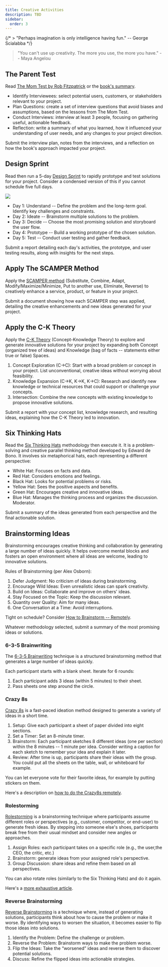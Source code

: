 ```yaml
---
title: Creative Activities
description: TBD
sidebar:
  order: 3
---
```



{/* > "Perhaps imagination is only intelligence having fun." -- George Scialabba */}

> "You can't use up creativity. The more you use, the more you have." -- Maya Angelou

## The Parent Test

<Badge text="Individual Activity" variant="success" class="mb-6"/>

Read [The Mom Test by Rob Fitzpatrick](https://www.goodreads.com/book/show/52283963-the-mom-test) or the [book's summary](https://durmonski.com/book-summaries/the-mom-test/). 

- Identify Interviewees: select potential users, customers, or stakeholders relevant to your project.
- Plan Questions: create a set of interview questions that avoid biases and assumptions, based on the lessons from The Mom Test.
- Conduct Interviews: interview at least 3 people, focusing on gathering useful, actionable feedback.
- Reflection: write a summary of what you learned, how it influenced your understanding of user needs, and any changes to your project direction.

Submit the interview plan, notes from the interviews, and a reflection on how the book's approach impacted your project.

## Design Sprint

<Badge text="Team Activity" variant="note" class="mb-6" />

Read then run a 5-day [Design Sprint](https://www.thesprintbook.com/the-design-sprint) to rapidly prototype and test solutions for your project. Consider a condensed version of this if you cannot schedule five full days.

![](/src/assets/design-sprint.png)

- Day 1: Understand -- Define the problem and the long-term goal. Identify key challenges and constraints.
- Day 2: Ideate -- Brainstorm multiple solutions to the problem.
- Day 3: Decide -- Choose the most promising solution and storyboard the user flow.
- Day 4: Prototype -- Build a working prototype of the chosen solution.
- Day 5: Test -- Conduct user testing and gather feedback.

Submit a report detailing each day's activities, the prototype, and user testing results, along with insights for the next steps.

## Apply The SCAMPER Method

<Badge text="Individual Activity" variant="success" class="mb-6"/>
<Badge text="Team Activity" variant="note" class="mb-6" />

Apply the [SCAMPER method](https://www.interaction-design.org/literature/article/learn-how-to-use-the-best-ideation-methods-scamper) (Substitute, Combine, Adapt, Modify/Maximize/Minimize, Put to another use, Eliminate, Reverse) to creatively enhance a service, product, or feature in your project.

Submit a document showing how each SCAMPER step was applied, detailing the creative enhancements and new ideas generated for your project.

## Apply the C-K Theory

<Badge text="Individual Activity" variant="success" class="mb-6"/>
<Badge text="Team Activity" variant="note" class="mb-6" />

Apply the [C-K Theory](https://www.ck-theory.org/c-k-theory/?lang=en) (Concept-Knowledge Theory) to explore and generate innovative solutions for your project by expanding both Concept (organized tree of ideas) and Knowledge (bag of facts -- statements either true or false) Spaces.

1. Concept Exploration (C→C): Start with a broad problem or concept in your project. List unconventional, creative ideas without worrying about feasibility. 
2. Knowledge Expansion (C→K, K→K, K→C): Research and identify new knowledge or technical resources that could support or challenge your concepts.
3. Intersection: Combine the new concepts with existing knowledge to propose innovative solutions.

Submit a report with your concept list, knowledge research, and resulting ideas, explaining how the C-K Theory led to innovation.

## Six Thinking Hats

<Badge text="Team Activity" variant="note" class="mb-6" />

Read the [Six Thinking Hats](https://www.atlassian.com/blog/productivity/six-thinking-hats) methodology then execute it. It is a problem-solving and creative parallel thinking method developed by Edward de Bono. It involves six metaphorical hats, each representing a different perspective:

- White Hat: Focuses on facts and data.
- Red Hat: Considers emotions and feelings.
- Black Hat: Looks for potential problems or risks.
- Yellow Hat: Sees the positive aspects and benefits.
- Green Hat: Encourages creative and innovative ideas.
- Blue Hat: Manages the thinking process and organizes the discussion. Moderator.

Submit a summary of the ideas generated from each perspective and the final actionable solution.

## Brainstorming Ideas

<Badge text="Team Activity" variant="note" class="mb-6" />

Brainstorming encourages creative thinking and collaboration by generating a large number of ideas quickly. It helps overcome mental blocks and fosters an open environment where all ideas are welcome, leading to innovative solutions.

Rules of Brainstorming (per Alex Osborn):

1. Defer Judgment: No criticism of ideas during brainstorming.
2. Encourage Wild Ideas: Even unrealistic ideas can spark creativity.
3. Build on Ideas: Collaborate and improve on others' ideas.
4. Stay Focused on the Topic: Keep the discussion relevant.
5. Quantity over Quality: Aim for many ideas.
6. One Conversation at a Time: Avoid interruptions.

Tight on schedule? Consider [How to Brainstorm -- Remotely](https://hbr.org/2020/07/how-to-brainstorm-remotely).

Whatever methodology selected, submit a summary of the most promising ideas or solutions.

### 6-3-5 Brainwriting

The [6-3-5 Brainwriting](https://zapier.com/blog/brainwriting/) technique is a structured brainstorming method that generates a large number of ideas quickly.

Each participant starts with a blank sheet. Iterate for 6 rounds:

1. Each participant adds 3 ideas (within 5 minutes) to their sheet.
2. Pass sheets one step around the circle.

### Crazy 8s

[Crazy 8s](https://blog.prototypr.io/how-to-run-a-crazy-eights-workshop-60d0a67b29a) is a fast-paced ideation method designed to generate a variety of ideas in a short time.

1. Setup: Give each participant a sheet of paper divided into eight sections.
2. Set a Timer: Set an 8-minute timer.
3. Brainstorm: Each participant sketches 8 different ideas (one per section) within the 8 minutes -- 1 minute per idea. Consider writing a caption for each sketch to remember your idea and explain it later.
4. Review: After time is up, participants share their ideas with the group. You could put all the sheets on the table, wall, or whiteboard for example. 

You can let everyone vote for their favorite ideas, for example by putting stickers on them. 

Here's a description on [how to do the Crazy8s remotely](https://uxdesign.cc/how-to-do-crazy-8s-remotely-223d7fbd5e98).

### Rolestorming

[Rolestorming](https://business.tutsplus.com/tutorials/what-is-rolestorming-group-brainstorming-method--cms-27245) is a brainstorming technique where participants assume different roles or perspectives (e.g., customer, competitor, or end-user) to generate fresh ideas. By stepping into someone else's shoes, participants break free from their usual mindset and consider new angles or approaches.

1. Assign Roles: each participant takes on a specific role (e.g., the user,the CEO, the critic, etc.)
2. Brainstorm: generate ideas from your assigned role's perspective.
3. Group Discussion: share ideas and refine them based on all perspectives.

You can also rotate roles (similarly to the Six Thinking Hats) and do it again.

Here's a [more exhaustive article](https://fourweekmba.com/rolestorming/).

### Reverse Brainstorming

[Reverse Brainstorming](https://online.visual-paradigm.com/knowledge/brainstorming/what-is-reverse-brainstorming/) is a technique where, instead of generating solutions, participants think about how to cause the problem or make it worse. By identifying ways to worsen the situation, it becomes easier to flip those ideas into solutions.

1. Identify the Problem: Define the challenge or problem.
2. Reverse the Problem: Brainstorm ways to make the problem worse.
3. Flip the Ideas: Take the “worsened” ideas and reverse them to discover potential solutions.
4. Discuss: Refine the flipped ideas into actionable strategies.

